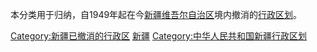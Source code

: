 本分类用于归纳，自1949年起在今[[新疆维吾尔自治区|新疆维吾尔自治区]]境内撤消的[[行政区划|行政区划]]。
[[Category:新疆已撤消的行政区|Category:新疆已撤消的行政区]]
[[Category:已撤销的中华人民共和国各省级行政区行政区划单位|新疆]]
[[Category:中华人民共和国新疆行政区划|Category:中华人民共和国新疆行政区划]]